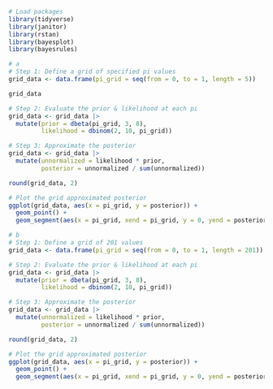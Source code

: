 ```r
# Load packages
library(tidyverse)
library(janitor)
library(rstan)
library(bayesplot)
library(bayesrules)
```

```r
# a
# Step 1: Define a grid of specified pi values
grid_data <- data.frame(pi_grid = seq(from = 0, to = 1, length = 5))

grid_data
```


```r
# Step 2: Evaluate the prior & likelihood at each pi
grid_data <- grid_data |>
  mutate(prior = dbeta(pi_grid, 3, 8),
         likelihood = dbinom(2, 10, pi_grid))
```

```r
# Step 3: Approximate the posterior
grid_data <- grid_data |>
  mutate(unnormalized = likelihood * prior,
         posterior = unnormalized / sum(unnormalized))
```

```r
round(grid_data, 2)
```

```r
# Plot the grid approximated posterior
ggplot(grid_data, aes(x = pi_grid, y = posterior)) + 
  geom_point() + 
  geom_segment(aes(x = pi_grid, xend = pi_grid, y = 0, yend = posterior))

```

```r
# b
# Step 1: Define a grid of 201 values
grid_data <- data.frame(pi_grid = seq(from = 0, to = 1, length = 201))

# Step 2: Evaluate the prior & likelihood at each pi
grid_data <- grid_data |>
  mutate(prior = dbeta(pi_grid, 3, 8),
         likelihood = dbinom(2, 10, pi_grid))

# Step 3: Approximate the posterior
grid_data <- grid_data |>
  mutate(unnormalized = likelihood * prior,
         posterior = unnormalized / sum(unnormalized))

round(grid_data, 2)

# Plot the grid approximated posterior
ggplot(grid_data, aes(x = pi_grid, y = posterior)) + 
  geom_point() + 
  geom_segment(aes(x = pi_grid, xend = pi_grid, y = 0, yend = posterior))
```


